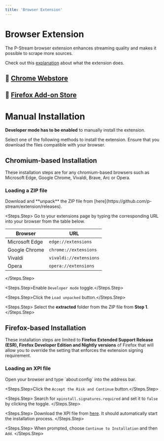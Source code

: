 ```yaml
---
title: 'Browser Extension'
---
```


# Browser Extension

The P-Stream browser extension enhances streaming quality and makes it possible to scrape more sources.

Check out this [explanation](https://rentry.co/htagcrv4) about what the extension does.

## 🧩 [Chrome Webstore](https://chromewebstore.google.com/detail/movie-web-remastered-exte/nbcjlcokgigjfhejofmbaomcimggiafn)

## 🧩 [Firefox Add-on Store](https://addons.mozilla.org/en-US/firefox/addon/pstream-extension/)

# Manual Installation

**Developer mode has to be enabled** to manually install the extension.

Select one of the following methods to install the extension. Ensure that you download the files compatible with your browser.

## Chromium-based Installation

These installation steps are for any chromium-based browsers such as Microsoft Edge, Google Chrome, Vivaldi, Brave, Arc or Opera.

### Loading a ZIP file

<Steps>
  <Steps.Step>
    Download and **unpack** the ZIP file from [here](https://github.com/p-stream/extension/releases).
  </Steps.Step>

<Steps.Step>
  Go to your extensions page by typing the corresponding URL into your browser
  from the table below.

  | Browser | URL |
  |---------|-----|
  | Microsoft Edge | `edge://extensions` |
  | Google Chrome | `chrome://extensions` |
  | Vivaldi | `vivaldi://extensions` |
  | Opera | `opera://extensions` |
</Steps.Step>

<Steps.Step>Enable `Developer mode` toggle.</Steps.Step>

<Steps.Step>Click the `Load unpacked` button.</Steps.Step>

  <Steps.Step>
    Select the **extracted** folder from the ZIP file from **Step 1**.
  </Steps.Step>
</Steps>

## Firefox-based Installation

These installation steps are limited to **Firefox Extended Support Release (ESR), Firefox Developer Edition and Nightly versions** of Firefox
that will allow you to override the setting that enforces the extension signing requirement.

### Loading an XPI file

<Steps>
  <Steps.Step>
    Open your browser and type `about:config` into the address bar.
  </Steps.Step>

<Steps.Step>Click the `Accept the Risk and Continue` button.</Steps.Step>

<Steps.Step>
  Search for `xpinstall.signatures.required` and set it to `false` by clicking
  the toggle.
</Steps.Step>

<Steps.Step>
  Download the XPI file from
  [here](https://github.com/p-stream/extension/releases).
  It should automatically start the installation process.
</Steps.Step>

  <Steps.Step>
    When prompted, choose `Continue to Installation` and then `Add`.
  </Steps.Step>
</Steps>
